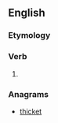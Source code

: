 ==English==

===Etymology===
{{suffix|en|tick|eth}}

===Verb===
{{head|en|verb form}}

# {{en-archaic third-person singular of|tick}}

===Anagrams===
* [[thicket#English|thicket]]